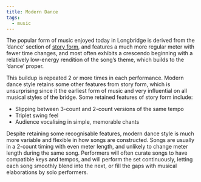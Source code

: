 ```yaml
---
title: Modern Dance
tags:
  - music
---
```

The popular form of music enjoyed today in Longbridge is derived from the
‘dance’ section of [story form](lore:story-form#dance), and features a much
more regular meter with fewer time changes, and most often exhibits a crescendo
beginning with a relatively low-energy rendition of the song’s theme, which
builds to the ‘dance’ proper.

This buildup is repeated 2 or more times in each performance. Modern dance
style retains some other features from story form, which is unsurprising since
it the earliest form of music and very influential on all musical styles of the
bridge. Some retained features of story form include:

- Slipping between 3-count and 2-count versions of the same tempo
- Triplet swing feel
- Audience vocalising in simple, memorable chants

Despite retaining some recognisable features, modern dance style is much more
variable and flexible in how songs are constructed. Songs are usually in a
2-count timing with even meter length, and unlikely to change meter length
during the same song. Performers will often curate songs to have compatible
keys and tempos, and will perform the set continuously, letting each song
smoothly blend into the next, or fill the gaps with musical elaborations
by solo performers.
